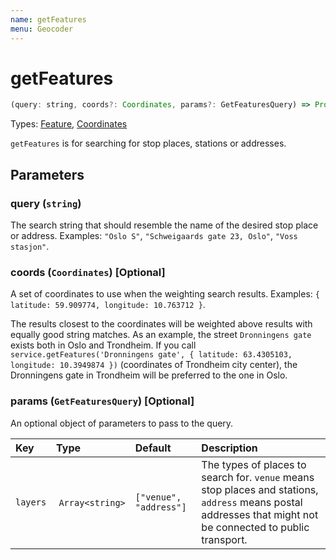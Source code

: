 ```yaml
---
name: getFeatures
menu: Geocoder
---
```


# getFeatures

```javascript
(query: string, coords?: Coordinates, params?: GetFeaturesQuery) => Promise<Array<Feature>>
```

Types: [Feature](flow-types/Feature.js), [Coordinates](flow-types/Coordinates.js)

`getFeatures` is for searching for stop places, stations or addresses.

## Parameters

### query (`string`)
The search string that should resemble the name of the desired stop place or address. Examples: `"Oslo S"`, `"Schweigaards gate 23, Oslo"`, `"Voss stasjon"`.

### coords (`Coordinates`) [Optional]
A set of coordinates to use when the weighting search results. Examples: `{ latitude: 59.909774, longitude: 10.763712 }`.

The results closest to the coordinates will be weighted above results with equally good string matches.
As an example, the street `Dronningens gate` exists both in Oslo and Trondheim. If you call `service.getFeatures('Dronningens gate', { latitude: 63.4305103, longitude: 10.3949874 })` (coordinates of Trondheim city center), the Dronningens gate in Trondheim will be preferred to the one in Oslo.

### params (`GetFeaturesQuery`) [Optional]
An optional object of parameters to pass to the query.

| Key                  | Type     | Default             | Description |
|:---------------------|:---------|:--------------------|:------------|
| `layers`             | `Array<string>` | `["venue", "address"]`   | The types of places to search for. `venue` means stop places and stations, `address` means postal addresses that might not be connected to public transport.
